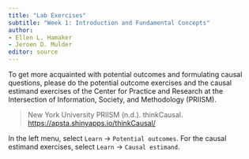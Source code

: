 ```yaml
---
title: "Lab Exercises"
subtitle: "Week 1: Introduction and Fundamental Concepts"
author: 
- Ellen L. Hamaker
- Jeroen D. Mulder
editor: source
---
```


To get more acquainted with potential outcomes and formulating causal questions, please do the potential outcome exercises and the causal estimand exercises of the Center for Practice and Research at the Intersection of Information, Society, and Methodology (PRIISM). 

> New York University PRIISM (n.d.). thinkCausal. [https://apsta.shinyapps.io/thinkCausal/](https://apsta.shinyapps.io/thinkCausal/)

In the left menu, select `Learn` $\rightarrow$ `Potential outcomes`. For the causal estimand exercises, select `Learn` $\rightarrow$ `Causal estimand`. 